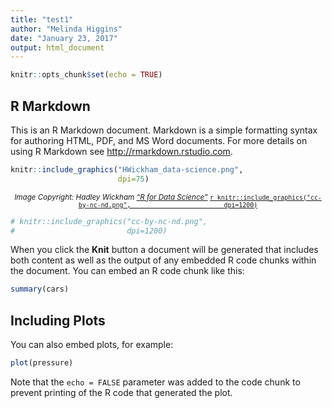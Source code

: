 ```yaml
---
title: "test1"
author: "Melinda Higgins"
date: "January 23, 2017"
output: html_document
---
```


```r
knitr::opts_chunk$set(echo = TRUE)
```

## R Markdown

This is an R Markdown document. Markdown is a simple formatting syntax for authoring HTML, PDF, and MS Word documents. For more details on using R Markdown see <http://rmarkdown.rstudio.com>.

```r
knitr::include_graphics("HWickham_data-science.png",
                        dpi=75)
```

<p><small><center>_Image Copyright: Hadley Wickham ["R for Data Science"](http://r4ds.had.co.nz/introduction.html)_ [`r knitr::include_graphics("cc-by-nc-nd.png",
                        dpi=1200)`](https://creativecommons.org/licenses/by-nc-nd/4.0/) </center></small></p>
                        
```r
# knitr::include_graphics("cc-by-nc-nd.png",
#                         dpi=1200)
```


When you click the **Knit** button a document will be generated that includes both content as well as the output of any embedded R code chunks within the document. You can embed an R code chunk like this:

```r
summary(cars)
```

## Including Plots

You can also embed plots, for example:

```r
plot(pressure)
```

Note that the `echo = FALSE` parameter was added to the code chunk to prevent printing of the R code that generated the plot.
